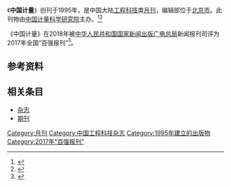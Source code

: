 {{Infobox magazine
| title = 中国计量 
| image_file = 
| image_size = 
| image_caption =
| editor = 
| editor_title =  
| staff_writer =  
| founder =  
| frequency = 月刊
| circulation = 
| category = 工程科技
| company = 国家市场监督管理总局（主管单位）
| 出版者= [[中国计量科学研究院|中国计量科学研究院]]（主办单位）
| firstdate = [[1995年|1995年]]
| 创刊地区= [[中国大陆|中国大陆]]
| 总部所在地   =[[北京市|北京市]]
| language = [[中文|中文]]
| website = 
| issn = 1006-9364
| CN   = CN11-3720/T
}}
《'''中国计量'''》创刊于1995年，是中国大陆[[工程科技|工程科技]]类[[杂志#出版|月刊]]，编辑部位于[[北京市|北京市]]。此刊物由[[中国计量科学研究院|中国计量科学研究院]]主办。<ref name="知网1">{{Cite web|title=中国计量|url=https://navi.cnki.net/knavi/JournalDetail?pcode=CJFD&pykm=JILA|accessdate=2021-02-02|work=navi.cnki.net|publisher=[[中国知网|中国知网]]}}</ref><ref name="维普1">{{Cite web|title=中国计量 - 维普中文期刊|url=http://www.cqvip.com/qikan/Detail.aspx?gch=90860X|accessdate=2021-02-02|author=|date=|format=|publisher=[[维普|维普]]|language=}}</ref>

《中国计量》在2018年被[[中华人民共和国国家新闻出版广电总局|中华人民共和国国家新闻出版广电总局]]新闻报刊司评为2017年全国“百强报刊”<ref>{{Cite web|title=2017年全国“百强报刊”推荐名单开始公示|url=http://www.ce.cn/culture/gd/201801/16/t20180116_27756145.shtml|accessdate=2021-02-10|author=赵新乐（中国新闻出版广电报）|date=2018-01-16|format=|work=www.ce.cn|publisher=[[中国经济网|中国经济网]]|language=|archive-date=2020-11-05|archive-url=https://web.archive.org/web/20201105014543/http://www.ce.cn/culture/gd/201801/16/t20180116_27756145.shtml|dead-url=no}}</ref>。
== 参考资料 ==
{{reflist|2}}

== 相关条目 ==

* [[杂志|杂志]]
* [[期刊|期刊]]

{{pub-stub}}
{{全国百强报刊|2017}}

[[Category:月刊|Category:月刊]]
[[Category:中国工程科技杂志|Category:中国工程科技杂志]]
[[Category:1995年建立的出版物|Category:1995年建立的出版物]]
[[Category:2017年“百强报刊”|Category:2017年“百强报刊”]]